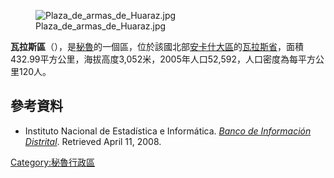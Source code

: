 [[Image:Plaza_de_armas_de_Huaraz.jpg|right]]

'''瓦拉斯區'''（{{lang-es|Distrito de Huaraz}}），是[[秘魯|秘魯]]的一個區，位於該國北部[[安卡什大區|安卡什大區]]的[[瓦拉斯省|瓦拉斯省]]，面積432.99平方公里，海拔高度3,052米，2005年人口52,592，人口密度為每平方公里120人。

==參考資料==
*{{es icon}} Instituto Nacional de Estadística e Informática. ''[https://web.archive.org/web/20080423164200/http://desa.inei.gob.pe/mapas/bid/ Banco de Información Distrital]''. Retrieved April 11, 2008.

{{coord|9|32|S|77|32|W|type:adm3rd_source:itwiki|display=title}}

{{Peru-geo-stub}}
[[Category:秘魯行政區|Category:秘魯行政區]]